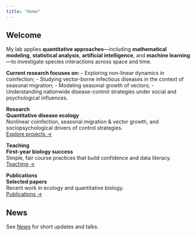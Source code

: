 ```yaml
---
title: "Home"
---
```


## Welcome

My lab applies **quantitative approaches**—including **mathematical modeling**, **statistical analysis**, **artificial intelligence**, and **machine learning**—to investigate species interactions across space and time.

**Current research focuses on:**
- Exploring non-linear dynamics in coinfection;
- Studying vector-borne infectious diseases in the context of seasonal migration;
- Modeling seasonal growth of vectors;
- Understanding nationwide disease-control strategies under social and psychological influences.

::: {.grid}
::: {.g-col-4}
**Research**  
**Quantitative disease ecology**  
Nonlinear coinfection, seasonal migration & vector growth, and sociopsychological drivers of control strategies.  
[Explore projects →](projects.qmd)
:::

::: {.g-col-4}
**Teaching**  
**First-year biology success**  
Simple, fair course practices that build confidence and data literacy.  
[Teaching →](teaching.qmd)
:::

::: {.g-col-4}
**Publications**  
**Selected papers**  
Recent work in ecology and quantitative biology.  
[Publications →](publications.qmd)
:::
:::

## News
See [News](news.qmd) for short updates and talks.
